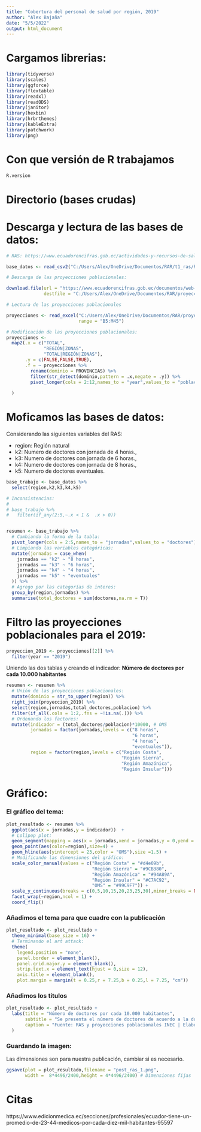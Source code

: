 ```yaml
---
title: "Cobertura del personal de salud por región, 2019"
author: "Alex Bajaña"
date: "5/5/2022"
output: html_document
---
```

  
  
# Cargamos librerias:
  
```r

library(tidyverse)
library(scales)
library(ggforce)
library(flextable)
library(readxl)
library(readODS)
library(janitor)
library(hexbin)
library(hrbrthemes)
library(kableExtra)
library(patchwork)
library(png) 

```

# Con que versión de R trabajamos

```r
R.version
```


# Directorio (bases crudas)


# Descarga y lectura de las bases de datos:

```r
# RAS: https://www.ecuadorencifras.gob.ec/actividades-y-recursos-de-salud/

base_datos <- read_csv2("C:/Users/Alex/OneDrive/Documentos/RAR/t1_ras/RAS_2019.csv")

# Descarga de las proyecciones poblacionales:

download.file(url = "https://www.ecuadorencifras.gob.ec/documentos/web-inec/Poblacion_y_Demografia/Proyecciones_Poblacionales/PROYECCION_PROVINCIAS_SEXOS_Y_AREAS_2010_2020.xlsx",
              destfile = "C:/Users/Alex/OneDrive/Documentos/RAR/proyecciones_prov_sexo_area_2010_2020.xlsx",method = "curl")

# Lectura de las proyecciones poblacionales

proyecciones <- read_excel("C:/Users/Alex/OneDrive/Documentos/RAR/proyecciones_prov_sexo_area_2010_2020.xlsx",
                           range = "B5:M45")

# Modificación de las proyecciones poblacionales:
proyecciones <- 
  map2(.x = c("TOTAL",
              "REGIÓN|ZONAS",
              "TOTAL|REGIÓN|ZONAS"),
       .y = c(FALSE,FALSE,TRUE),
       .f = ~ proyecciones %>% 
         rename(dominio = PROVINCIAS) %>% 
         filter(str_detect(dominio,pattern = .x,negate = .y)) %>% 
         pivot_longer(cols = 2:12,names_to = "year",values_to = "poblacion") 
       
  ) 

```

# Moficamos las bases de datos:

Considerando las siguientes variables del RAS:
  
* region: Región natural
* k2: Numero de doctores con jornada de 4 horas.,
* k3: Numero de doctores con jornada de 6 horas.,
* k4: Numero de doctores con jornada de 8 horas.,
* k5: Numero de doctores eventuales.


```r
base_trabajo <- base_datos %>% 
  select(region,k2,k3,k4,k5) 

# Inconsistencias:
# 
# base_trabajo %>% 
#   filter(if_any(2:5,~.x < 1 &  .x > 0))


resumen <- base_trabajo %>% 
  # Cambiando la forma de la tabla:
  pivot_longer(cols = 2:5,names_to = "jornadas",values_to = "doctores") %>% 
  # Limpiando las variables categóricas:
  mutate(jornadas = case_when(
    jornadas == "k2" ~ "8 horas",
    jornadas == "k3" ~ "6 horas",
    jornadas == "k4" ~ "4 horas",
    jornadas == "k5" ~ "eventuales"
  )) %>% 
  # Agrego por las categorías de interes:
  group_by(region,jornadas) %>% 
  summarise(total_doctores = sum(doctores,na.rm = T))


```

# Filtro las proyecciones poblacionales para el 2019:

```r
proyeccion_2019 <- proyecciones[[2]] %>% 
  filter(year == "2019")
```

Uniendo las dos tablas y creando el indicador: **Número de doctores por cada 10.000 habitantes**
  
```r
resumen <- resumen %>% 
  # Unión de las proyecciones poblacionales:
  mutate(dominio = str_to_upper(region)) %>% 
  right_join(proyeccion_2019) %>% 
  select(region,jornadas,total_doctores,poblacion) %>% 
  filter(if_all(.cols = 1:2,.fns = ~!is.na(.))) %>% 
  # Ordenando los factores:
  mutate(indicador = (total_doctores/poblacion)*10000, # OMS
         jornadas = factor(jornadas,levels = c("8 horas",
                                               "6 horas",
                                               "4 horas",
                                               "eventuales")),
         region = factor(region,levels = c("Región Costa",
                                           "Región Sierra",
                                           "Región Amazónica",
                                           "Región Insular")))
```
# Gráfico:

### El gráfico del tema:

```r
plot_resultado <- resumen %>% 
  ggplot(aes(x = jornadas,y = indicador))  +
  # Lolipop plot:
  geom_segment(mapping = aes(x = jornadas,xend = jornadas,y = 0,yend = indicador), color="grey") +
  geom_point(aes(color=region),size=4) +
  geom_hline(aes(yintercept = 23,color = "OMS"),size =1.5) +
  # Modificando las dimensiones del gráfico:
  scale_color_manual(values = c("Región Costa" = "#d4e09b",
                                "Región Sierra" = "#9CB380",
                                "Región Amazónica" = "#94A89A",
                                "Región Insular" = "#C7AC92",
                                "OMS" = "#99C9F7")) +
  scale_y_continuous(breaks = c(0,5,10,15,20,23,25,30),minor_breaks = NULL) +
  facet_wrap(~region,ncol = 1) +
  coord_flip()
```

### Añadimos el tema para que cuadre con la publicación 

```r
plot_resultado <- plot_resultado +
  theme_minimal(base_size = 16) +
  # Terminando el art attack:
  theme(
    legend.position = "none",
    panel.border = element_blank(),
    panel.grid.major.y = element_blank(),
    strip.text.x = element_text(hjust = 0,size = 12),
    axis.title = element_blank(),
    plot.margin = margin(t = 0.25,r = 7.25,b = 0.25,l = 7.25, "cm"))
```

### Añadimos los titulos

```r
plot_resultado <- plot_resultado +
  labs(title = "Número de doctores por cada 10.000 habitantes",
       subtitle = "Se presenta el número de doctores de acuerdo a la duracíon o tipo de jornada en una unidad\n de salud en las diferentes regiones del Ecuador durante el año 2019.",
       caption = "Fuente: RAS y proyecciones poblacionales INEC | Elaboración: Alex Bajaña",
  )
```

### Guardando la imagen:

Las dimensiones son para nuestra publicación, cambiar si es necesario.

```r

ggsave(plot = plot_resultado,filename = "post_ras_1.png",
       width = 	8*4496/2400,height = 4*4496/2400) # Dimensiones fijas
```



# Citas

https://www.edicionmedica.ec/secciones/profesionales/ecuador-tiene-un-promedio-de-23-44-medicos-por-cada-diez-mil-habitantes-95597